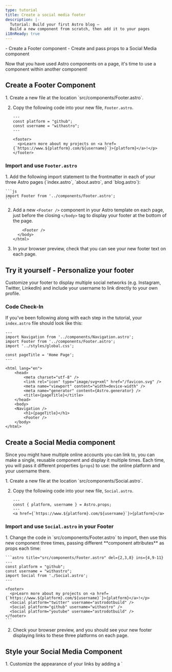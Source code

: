 ```yaml
---
type: tutorial
title: Create a social media footer
description: |-
  Tutorial: Build your first Astro blog —
  Build a new component from scratch, then add it to your pages
i18nReady: true
---
```



<PreCheck>
  - Create a Footer component
  - Create and pass props to a Social Media component
</PreCheck>

Now that you have used Astro components on a page, it's time to use a component within another component!

## Create a Footer Component
<Steps>
1. Create a new file at the location `src/components/Footer.astro`.

2. Copy the following code into your new file, `Footer.astro`.

    ```astro title="src/components/Footer.astro"
    ---
    const platform = "github";
    const username = "withastro";
    ---

    <footer>
      <p>Learn more about my projects on <a href={`https://www.${platform}.com/${username}`}>{platform}</a>!</p>
    </footer>
    ```
</Steps>

### Import and use `Footer.astro`

<Steps>
1. Add the following import statement to the frontmatter in each of your three Astro pages (`index.astro`, `about.astro`, and `blog.astro`):

    ```js
    import Footer from '../components/Footer.astro';
    ```

2. Add a new `<Footer />` component in your Astro template on each page, just before the closing `</body>` tag to display your footer at the bottom of the page. 

    ```astro ins={1}
        <Footer />
      </body>
    </html>
    ```

3. In your browser preview, check that you can see your new footer text on each page.
</Steps>

<Box icon="puzzle-piece">

## Try it yourself - Personalize your footer

Customize your footer to display multiple social networks (e.g. Instagram, Twitter, LinkedIn) and include your username to link directly to your own profile.

</Box>

### Code Check-In
If you've been following along with each step in the tutorial, your `index.astro` file should look like this:

```astro title="src/pages/index.astro"
---
import Navigation from '../components/Navigation.astro';
import Footer from '../components/Footer.astro';
import '../styles/global.css';

const pageTitle = 'Home Page';
---

<html lang="en">
	<head>
		<meta charset="utf-8" />
		<link rel="icon" type="image/svg+xml" href="/favicon.svg" />
		<meta name="viewport" content="width=device-width" />
		<meta name="generator" content={Astro.generator} />
		<title>{pageTitle}</title>
	</head>
	<body>
    <Navigation />
		<h1>{pageTitle}</h1>
		<Footer />
	</body>
</html>
```

## Create a Social Media component

Since you might have multiple online accounts you can link to, you can make a single, reusable component and display it multiple times. Each time, you will pass it different properties (`props`) to use: the online platform and your username there.

<Steps>
1. Create a new file at the location `src/components/Social.astro`.

2. Copy the following code into your new file, `Social.astro`.

    ```astro title="src/components/Social.astro"
    ---
    const { platform, username } = Astro.props;
    ---
    <a href={`https://www.${platform}.com/${username}`}>{platform}</a>
    ```
</Steps>

### Import and use `Social.astro` in your Footer

<Steps>
1. Change the code in `src/components/Footer.astro` to import, then use this new component three times, passing different **component attributes** as props each time:

    ```astro title="src/components/Footer.astro" del={2,3,8} ins={4,9-11}
    ---
    const platform = "github";
    const username = "withastro";
    import Social from './Social.astro';
    ---

    <footer>
      <p>Learn more about my projects on <a href={`https://www.${platform}.com/${username}`}>{platform}</a>!</p>
      <Social platform="twitter" username="astrodotbuild" />
      <Social platform="github" username="withastro" />
      <Social platform="youtube" username="astrodotbuild" />
    </footer>
    ```

2. Check your browser preview, and you should see your new footer displaying links to these three platforms on each page.
</Steps>

## Style your Social Media Component

<Steps>
1. Customize the appearance of your links by adding a `<style>` tag to `src/components/Social.astro`.

    ```astro title="src/components/Social.astro" ins={6-17} 'class="social-platform'
    ---
    const { platform, username } = Astro.props;
    ---
    <a href={`https://www.${platform}.com/${username}`}>{platform}</a>

    <style>
      a {
        padding: 0.5rem 1rem;
        color: white;
        background-color: #4c1d95;
        text-decoration: none;
      }
    </style>
    ```

2. Add a `<style>` tag to `src/components/Footer.astro` to improve the layout of its contents.

    ```astro title="src/components/Footer.astro" ins={4-10}
    ---
    import Social from './Social.astro';
    ---
    <style>
      footer {
        display: flex;
        align-items: center;
        gap: 1rem;
        margin-top: 2rem;
      }
    </style>

    <footer>
      <Social platform="twitter" username="astrodotbuild" />
      <Social platform="github" username="withastro" />
      <Social platform="youtube" username="astrodotbuild" />
    </footer>
    ```

3. Check your browser preview again and confirm that each page shows an updated footer.
</Steps>

<Box icon="question-mark">

### Test Yourself

1. What line of code do you need to write in an Astro component's frontmatter to receive values of `title`, `author`, and `date` as props?

    <MultipleChoice>
      <Option isCorrect>
        `const { title, author, date } = Astro.props;`
      </Option>
      <Option>
        `import BlogPost from '../components/BlogPost.astro'`
      </Option>
      <Option>
        `<BlogPost title="My First Post" author="Dan" date="12 Aug 2022" />`
      </Option>
    </MultipleChoice>
    

2. How do you **pass values as props** to an Astro component?
    <MultipleChoice>
      <Option>
        `const { title, author, date } = Astro.props;`
      </Option>
      <Option>
        `import BlogPost from '../components/BlogPost.astro'`
      </Option>
      <Option isCorrect>
        `<BlogPost title="My First Post" author="Dan" date="12 Aug 2022" />`
      </Option>
    </MultipleChoice>
</Box>



<Box icon="check-list">

## Checklist

<Checklist>
- [ ] I can create new `.astro` components in `src/components/`
- [ ] I can import and use Astro components inside other Astro components.
- [ ] I can pass props to an Astro component.
</Checklist>
</Box>

### Resources

- [Component Props in Astro](/en/basics/astro-components/#component-props)
